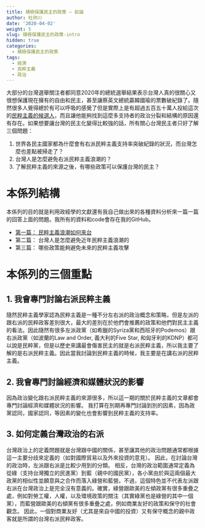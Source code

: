 ```yaml
---
title: 積極保護民主的政策 – 前論
author: 杜欣川
date: '2020-04-02'
weight: 5
slug: 積極保護民主的政策-intro
hidden: true
categories:
  - 積極保護民主的政策
tags:
  - 經濟
  - 民粹主義
  - 政治
---
```

 
大部分的台灣選舉關注者都同意2020年的總統選舉結果表示台灣人真的很關心又很想保護現在擁有的自由和民主，甚至讓蔡英文總統贏韓國瑜的票數破紀錄了。隨然很多人覺得總於有可以呼吸的感覺了但是實際上是有超過五百五十萬人投給這次的[民粹主義的候選人](https://www.bloomberg.com/graphics/2020-taiwan-election-results/)，而且讓他能夠找到這麼多支持者的政治分裂和結構的原因還有存在。如果想要讓台灣的民主化變得比較強的話，所有關心台灣民主者只好了解三個問題：

1.  世界各民主國家都為什麼會有右派民粹主義支持率突破紀錄的狀況，而台灣怎麼也差點被掃走了？
2.  台灣人是怎麼避免右派民粹主義浪潮的？
3.  了解民粹主義的來源之後，有哪些政策可以保護台灣的民主？

# 本係列結構
本係列的目的就是利用政經學的文獻還有我自己做出來的各種資料分析來一篇一篇的回答上面的問題。我所有的資料和code會存在我的GitHub。

- [第一篇： 民粹主義浪潮如何來台](/中文版/2020/第一篇＿民粹主義浪潮如何來台/)
- 第二篇： 台灣人是怎麼避免近年民粹主義浪潮的
- 第三篇： 哪些政策能夠避免未來的民粹主義攻擊

# 本係列的三個重點

## 1. 我會專門討論右派民粹主義
隨然民粹主義學家認為民粹主義是一種不分左右派的政治概念和策略，但是左派的跟右派的民粹政客差別很大，最大的差別在於他們會推薦的政策和他們對民主主義的看法。因此隨然有很多左派政黨（如希臘的Syriza黨和西班牙的Podemos）跟右派政黨（如波蘭的Law and Order, 義大利的Five Star, 和匈牙利的KDNP）都可以說是民粹黨，但是以歷史來講最會傷害民主的就是右派民粹主義，所以我主要了解的是右派民粹主義。因此當我討論到民粹主義的時候，我主要是在講右派的民粹主義。


## 2. 我會專門討論經濟和媒體狀況的影響
因為政治變化跟右派民粹主義的來源很多，所以這一期的關於民粹主義的文章都會專門討論經濟和媒體狀況的影響。 我打算在別期再專門討論到別的因素，因為政黨認同，國家認同，等因素的變化也會影響到民粹主義的支持率。


## 3. 如何定義台灣政治的右派
台灣政治上的定義問題就是台灣跟中國的關係，甚至讓其他的政治問題通常都根據這一主要分歧來定義的（如對國際貿易以及外來投資的意見）。 因此，在討論台灣的政治時，左派跟右派是比較少用到的分類。 相反，台灣的政治範圍通常定義為從綠（支持台灣獨立的民進黨）到藍（親中的國民黨），各小黨由於與這兩個最大政黨的相似性並願意與之合作而落入綠營和藍營。不過，這個特色並不代表左派跟右派在台灣政治上是完全沒有意義的。確實，綠營跟歐美的左傾政黨有很多重疊之處，例如對勞工權，人權，以及環境政策的關注（其實綠黨也是綠營的其中一個黨），而藍營跟歐美的右傾黨有很多重疊之處，例如商業友好的政策和保守的社會觀念。 因此，一個對商業友好（尤其是來自中國的投資）又有保守概念的親中政客就是所謂的台灣右派民粹政客。

